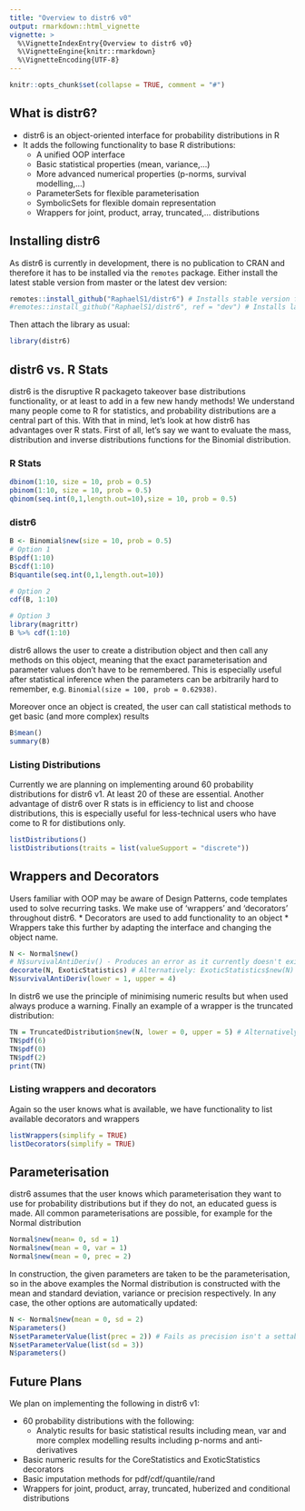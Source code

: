 ```yaml
---
title: "Overview to distr6 v0"
output: rmarkdown::html_vignette
vignette: >
  %\VignetteIndexEntry{Overview to distr6 v0}
  %\VignetteEngine{knitr::rmarkdown}
  %\VignetteEncoding{UTF-8}
---
```


```r
knitr::opts_chunk$set(collapse = TRUE, comment = "#")
```

## What is distr6?

* distr6 is an object-oriented interface for probability distributions in R
* It adds the following functionality to base R distributions:
  * A unified OOP interface
  * Basic statistical properties (mean, variance,...)
  * More advanced numerical properties (p-norms, survival modelling,...)
  * ParameterSets for flexible parameterisation
  * SymbolicSets for flexible domain representation
  * Wrappers for joint, product, array, truncated,... distributions

## Installing distr6

As distr6 is currently in development, there is no publication to CRAN and therefore it has to be installed via the `remotes` package. Either install the latest stable version from master or the latest dev version:

```r
remotes::install_github("RaphaelS1/distr6") # Installs stable version from master
#remotes::install_github("RaphaelS1/distr6", ref = "dev") # Installs latest dev version
```

Then attach the library as usual:

```r
library(distr6)
```

## distr6 vs. R Stats

distr6 is the disruptive R packageto takeover base distributions functionality, or at least to add in a few new handy methods! We understand many people come to R for statistics, and probability distributions are a central part of this. With that in mind, let's look at how distr6 has advantages over R stats. First of all, let's say we want to evaluate the mass, distribution and inverse distributions functions for the Binomial distribution.

### R Stats
```r
dbinom(1:10, size = 10, prob = 0.5)
pbinom(1:10, size = 10, prob = 0.5)
qbinom(seq.int(0,1,length.out=10),size = 10, prob = 0.5)
```

### distr6
```r
B <- Binomial$new(size = 10, prob = 0.5)
# Option 1
B$pdf(1:10)
B$cdf(1:10)
B$quantile(seq.int(0,1,length.out=10))

# Option 2
cdf(B, 1:10)

# Option 3
library(magrittr)
B %>% cdf(1:10)
```

distr6 allows the user to create a distribution object and then call any methods on this object, meaning that the exact parameterisation and parameter values don't have to be remembered. This is especially useful after statistical inference when the parameters can be arbitrarily hard to remember, e.g. `Binomial(size = 100, prob = 0.62938)`.

Moreover once an object is created, the user can call statistical methods to get basic (and more complex) results
```r
B$mean()
summary(B)
```

### Listing Distributions

Currently we are planning on implementing around 60 probability distributions for distr6 v1. At least 20 of these are essential. Another advantage of distr6 over R stats is in efficiency to list and choose distributions, this is especially useful for less-technical users who have come to R for distibutions only.

```r
listDistributions()
listDistributions(traits = list(valueSupport = "discrete"))
```

## Wrappers and Decorators

Users familiar with OOP may be aware of Design Patterns, code templates used to solve recurring tasks. We make use of 'wrappers' and 'decorators' throughout distr6.
* Decorators are used to add functionality to an object
* Wrappers take this further by adapting the interface and changing the object name.

```r
N <- Normal$new()
# N$survivalAntiDeriv() - Produces an error as it currently doesn't exist as a method
decorate(N, ExoticStatistics) # Alternatively: ExoticStatistics$new(N)
N$survivalAntiDeriv(lower = 1, upper = 4)
```

In distr6 we use the principle of minimising numeric results but when used always produce a warning. Finally an example of a wrapper is the truncated distribution:

```r
TN = TruncatedDistribution$new(N, lower = 0, upper = 5) # Alternatively: truncate(N, lower = 0, upper = 5)
TN$pdf(6)
TN$pdf(0)
TN$pdf(2)
print(TN)
```

### Listing wrappers and decorators
Again so the user knows what is available, we have functionality to list available decorators and wrappers

```r
listWrappers(simplify = TRUE)
listDecorators(simplify = TRUE)
```

## Parameterisation
distr6 assumes that the user knows which parameterisation they want to use for probability distributions but if they do not, an educated guess is made. All common parameterisations are possible, for example for the Normal distribution

```r
Normal$new(mean= 0, sd = 1)
Normal$new(mean = 0, var = 1)
Normal$new(mean = 0, prec = 2)
```

In construction, the given parameters are taken to be the parameterisation, so in the above examples the Normal distribution is constructed with the mean and standard deviation, variance or precision respectively. In any case, the other options are automatically updated:
```r
N <- Normal$new(mean = 0, sd = 2)
N$parameters()
N$setParameterValue(list(prec = 2)) # Fails as precision isn't a settable parameter
N$setParameterValue(list(sd = 3))
N$parameters()
```

## Future Plans

We plan on implementing the following in distr6 v1:

* 60 probability distributions with the following:
  * Analytic results for basic statistical results including mean, var and more complex modelling results including p-norms and anti-derivatives
* Basic numeric results for the CoreStatistics and ExoticStatistics decorators
* Basic imputation methods for pdf/cdf/quantile/rand
* Wrappers for joint, product, array, truncated, huberized and conditional distributions
